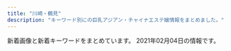 ```yaml
---
title: "川崎・鶴見"
description: "キーワード別にの巨乳アジアン・チャイナエステ嬢情報をまとめました。"
---
```


新着画像と新着キーワードをまとめています。
2021年02月04日の情報です。

<DmmAffiliateIns />
<KeywordTable
  shops={
    [
    {
        "name": "GOD\u30e1\u30f3\u30ba\u30a8\u30b9\u30c6",
        "url": "http://god-esthe.com/",
        "img_links": [
            "http://god-esthe.com/static/picture/top_back_sp1.jpg",
            "http://god-esthe.com/static/picture/sub_back_sp.jpg",
            "http://god-esthe.com/girl/1.jpg",
            "http://god-esthe.com/girl/4.jpg",
            "http://god-esthe.com/girl/5.jpg",
            "http://god-esthe.com/static/picture/page-top_off.png",
            "http://god-esthe.com/girl/3.jpg",
            "http://god-esthe.com/static/picture/top_back_pc1.jpg",
            "http://god-esthe.com/static/picture/sub_back_pc.jpg",
            "http://god-esthe.com/girl/2.jpg"
        ],
        "station": "JR\u9db4\u898b\u99c5\u6771\u53e3",
        "keywords": {
            "84": 4,
            "G": 4,
            "83": 4,
            "C": 4,
            "94": 2
        }
    },
    {
        "station": "JR\u5ddd\u5d0e\u99c5\u6771\u53e3",
        "img_links": [
            "http://www.iyasi-massage.com/images/gallery/gallery_101.jpg",
            "http://www.iyasi-massage.com/images/staff/staff_top.jpg",
            "http://www.iyasi-massage.com/images/staff/sta_021.jpg",
            "http://www.iyasi-massage.com/images/system/syatem_301.jpg",
            "http://www.iyasi-massage.com/images/staff_one/staff_one_07.png",
            "http://www.iyasi-massage.com/images/staff/sta_07.jpg",
            "http://www.iyasi-massage.com/images/top/top_02.jpg",
            "http://www.iyasi-massage.com/images/gallery/gallery_top.jpg",
            "http://www.iyasi-massage.com/images/system/syatem_302.jpg",
            "http://www.iyasi-massage.com/images/home/index_page_top.jpg",
            "http://www.iyasi-massage.com/images/staff_one/staff_one_02.jpg",
            "http://www.iyasi-massage.com/images/staff_one/staff_one_01.jpg",
            "http://www.iyasi-massage.com/images/staff_image/staff_d05.jpg",
            "http://www.iyasi-massage.com/images/staff_one/staff_one_05.jpg",
            "http://www.iyasi-massage.com/images/staff/sta_023.jpg",
            "http://www.iyasi-massage.com/images/gallery/gallery_104.jpg",
            "http://www.iyasi-massage.com/images/staff/sta_0z8.jpg",
            "http://www.iyasi-massage.com/images/home/index_04.jpg",
            "http://www.iyasi-massage.com/images/home/top_qp.jpg",
            "http://www.iyasi-massage.com/images/staff/sta_01.jpg",
            "http://www.iyasi-massage.com/images/top/top_08.png",
            "http://www.iyasi-massage.com/images/staff_image/staff_d06.jpg",
            "http://www.iyasi-massage.com/images/staff_image/staff_d02.jpg",
            "http://www.iyasi-massage.com/images/staff/sta_0z2.jpg",
            "http://www.iyasi-massage.com/images/staff/sta_010.jpg",
            "http://www.iyasi-massage.com/images/staff_image/staff_d01.jpg",
            "http://www.iyasi-massage.com/images/gallery/gallery_01.jpg",
            "http://www.iyasi-massage.com/images/home/QR.png",
            "http://www.iyasi-massage.com/images/gallery/gallery_401.jpg",
            "http://www.iyasi-massage.com/images/staff/sta_06.jpg",
            "http://www.iyasi-massage.com/images/staff_one/staff_one_08.png",
            "http://www.iyasi-massage.com/images/staff_one/staff_one_top.jpg",
            "http://www.iyasi-massage.com/images/staff/sta_0z12.jpg",
            "http://www.iyasi-massage.com/images/top/top_04.jpg",
            "http://www.iyasi-massage.com/images/gallery/gallery_103.jpg",
            "http://www.iyasi-massage.com/images/staff/sta_0z6.jpg",
            "http://www.iyasi-massage.com/images/gallery/gallery_102.jpg",
            "http://www.iyasi-massage.com/images/staff/sta_0z9.jpg",
            "http://www.iyasi-massage.com/images/staff_one/staff_one_03.jpg",
            "http://www.iyasi-massage.com/images/gallery/gallery_402.jpg",
            "http://www.iyasi-massage.com/images/staff/sta_0z10.jpg",
            "http://www.iyasi-massage.com/images/staff/sta_08.jpg",
            "http://www.iyasi-massage.com/images/gallery/gallery_403.jpg",
            "http://www.iyasi-massage.com/images/staff_image/staff_d04.jpg",
            "http://www.iyasi-massage.com/images/home/index_03.jpg",
            "http://www.iyasi-massage.com/images/staff_one/staff_one_04.jpg",
            "http://www.iyasi-massage.com/images/top/top_05.jpg",
            "http://www.iyasi-massage.com/images/top/top_01.jpg",
            "http://www.iyasi-massage.com/images/top/top_06.jpg",
            "http://www.iyasi-massage.com/images/staff_image/staff_d03.jpg",
            "http://www.iyasi-massage.com/images/staff/sta_04.jpg",
            "http://www.iyasi-massage.com/images/home/index_qup.jpg",
            "http://www.iyasi-massage.com/images/top/top_03.jpg",
            "http://www.iyasi-massage.com/images/home/index_tel.jpg",
            "http://www.iyasi-massage.com/images/staff/sta_03.jpg",
            "http://www.iyasi-massage.com/images/system/syatem_303.jpg",
            "http://www.iyasi-massage.com/images/gallery/gallery_404.jpg"
        ],
        "url": "http://www.iyasi-massage.com/",
        "name": "\u6843\u6e90\u90f7",
        "keywords": {}
    },
    {
        "station": "JR\u9db4\u898b\u99c5\u897f\u53e3",
        "name": "sweet",
        "url": "https://tsurumi-mensesthe.com/",
        "img_links": [
            "https://tsurumi-mensesthe.com/images/esthe2.jpg",
            "https://tsurumi-mensesthe.com/staff/minami-top.jpg",
            "https://tsurumi-mensesthe.com/icon/line.png",
            "https://inage-mensesthe.com/icon/line.png",
            "https://inage-mensesthe.com/icon/facebook.png",
            "https://tsurumi-mensesthe.com/staff/yura-s1.jpg",
            "https://tsurumi-mensesthe.com/images/main-sp.jpg",
            "https://tsurumi-mensesthe.com/staff/yura-l1.jpg",
            "https://tsurumi-mensesthe.com/staff/minami-l3.jpg",
            "https://tsurumi-mensesthe.com/staff/satomi-l1.jpg",
            "https://tsurumi-mensesthe.com/staff/yura-s3.jpg",
            "https://tsurumi-mensesthe.com/staff/sachi-l4.jpg",
            "https://tsurumi-mensesthe.com/staff/momoka-l3.jpg",
            "https://tsurumi-mensesthe.com/room/room-l4.jpg",
            "https://tsurumi-mensesthe.com/staff/sachi-s4.jpg",
            "https://tsurumi-mensesthe.com/images/qrcode.png",
            "https://tsurumi-mensesthe.com/staff/minami-s2.jpg",
            "https://tsurumi-mensesthe.com/staff/satomi-top.jpg",
            "https://tsurumi-mensesthe.com/footer/footer-staff.png",
            "https://tsurumi-mensesthe.com/staff/minami-s1.jpg",
            "https://tsurumi-mensesthe.com/footer/footer-line.png",
            "https://tsurumi-mensesthe.com/staff/minami-l1.jpg",
            "https://tsurumi-mensesthe.com/staff/minami-l2.jpg",
            "https://tsurumi-mensesthe.com/staff/momoka-s3.jpg",
            "https://tsurumi-mensesthe.com/staff/sora-l2.jpg",
            "https://tsurumi-mensesthe.com/images/main1.jpg",
            "https://tsurumi-mensesthe.com/massage/2020/11/22/coco-s3.jpg",
            "https://tsurumi-mensesthe.com/images/esthe4.jpg",
            "https://tsurumi-mensesthe.com/staff/riri-l2.jpg",
            "https://tsurumi-mensesthe.com/staff/sachi-l3.jpg",
            "https://tsurumi-mensesthe.com/staff/sora-s1.jpg",
            "https://tsurumi-mensesthe.com/room/room-l1.jpg",
            "https://tsurumi-mensesthe.com/staff/riri-top.jpg",
            "https://tsurumi-mensesthe.com/room/room-l3.jpg",
            "https://tsurumi-mensesthe.com/staff/satomi-s2.jpg",
            "https://tsurumi-mensesthe.com/room/room-l2.jpg",
            "https://tsurumi-mensesthe.com/staff/riri-s2.jpg",
            "https://tsurumi-mensesthe.com/staff/yura-top.jpg",
            "https://tsurumi-mensesthe.com/staff/momoka-top.jpg",
            "https://tsurumi-mensesthe.com/staff/sachi-s2.jpg",
            "https://tsurumi-mensesthe.com/staff/minami-s3.jpg",
            "https://tsurumi-mensesthe.com/icon/twitter.png",
            "https://tsurumi-mensesthe.com/images/esthe1.jpg",
            "https://tsurumi-mensesthe.com/staff/sora-s2.jpg",
            "https://tsurumi-mensesthe.com/massage/2020/12/06/riri-s1.jpg",
            "https://tsurumi-mensesthe.com/staff/yura-l2.jpg",
            "https://tsurumi-mensesthe.com/icon/facebook.png",
            "https://tsurumi-mensesthe.com/staff/momoka-s1.jpg",
            "https://tsurumi-mensesthe.com/staff/sachi-l2.jpg",
            "https://tsurumi-mensesthe.com/icon/yelp.png",
            "https://tsurumi-mensesthe.com/staff/riri-s1.jpg",
            "https://tsurumi-mensesthe.com/staff/satomi-l3.jpg",
            "https://tsurumi-mensesthe.com/images/header3.png",
            "https://inage-mensesthe.com/icon/twitter.png",
            "https://tsurumi-mensesthe.com/staff/riri-l1.jpg",
            "https://inage-mensesthe.com/icon/yelp.png",
            "https://tsurumi-mensesthe.com/staff/momoka-l2.jpg",
            "https://tsurumi-mensesthe.com/staff/satomi-l2.jpg",
            "https://tsurumi-mensesthe.com/staff/momoka-s2.jpg",
            "https://tsurumi-mensesthe.com/staff/satomi-s1.jpg",
            "https://tsurumi-mensesthe.com/staff/yura-s2.jpg",
            "https://tsurumi-mensesthe.com/staff/sachi-s1.jpg",
            "https://tsurumi-mensesthe.com/staff/sachi-top.jpg",
            "https://tsurumi-mensesthe.com/staff/yura-l3.jpg",
            "https://tsurumi-mensesthe.com/staff/momoka-l1.jpg",
            "https://tsurumi-mensesthe.com/staff/sora-top.jpg",
            "https://tsurumi-mensesthe.com/staff/sora-l1.jpg",
            "https://tsurumi-mensesthe.com/staff/sachi-l1.jpg",
            "https://tsurumi-mensesthe.com/images/esthe3.jpg",
            "https://tsurumi-mensesthe.com/staff/satomi-s3.jpg",
            "https://tsurumi-mensesthe.com/staff/sachi-s3.jpg",
            "https://tsurumi-mensesthe.com/massage/2021/01/05/stand-by.jpg",
            "https://tsurumi-mensesthe.com/images/clear.png",
            "https://tsurumi-mensesthe.com/footer/footer-tel.png"
        ],
        "keywords": {
            "90": 16,
            "88": 16,
            "87": 8,
            "85": 8,
            "86": 8
        }
    },
    {
        "station": "JR\u9db4\u898b\u99c5\u6771\u53e3",
        "name": "Men\u2019s Pal Spa\u30fb\u30e1\u30f3\u30ba\u30d1\u30eb\u30b9\u30d1",
        "img_links": [
            "https://www.pal-spa.com/img/blog/palspa_blog_20191204_erica5.jpg",
            "https://www.pal-spa.com/img/girl/list/swest31f19f00dae05be97f6dce6cb5dbe8eec8.jpg",
            "https://www.pal-spa.com/img/girl/main/smain93489e4bc2f68cb6c1df5f2c0780e53ef2.jpg",
            "https://www.pal-spa.com/img/blog/palspa_blog_20191204_erica4.jpg",
            "https://www.pal-spa.com/img/girl/list/sface8aaf0584954cf78c6fa0e4d5235d359c9.jpg",
            "https://www.pal-spa.com/img/blog/palspa_blog_20191204_erica1.jpg",
            "https://www.pal-spa.com/img/girl/pickup/pickup20200822001327.jpg",
            "https://www.pal-spa.com/img/blog/palspa_blog_20191201_aica3.jpg",
            "https://www.pal-spa.com/img/material/massage_sentai1.jpg",
            "https://www.pal-spa.com/img/blog/palspa_blog_20200113_miyuki1.jpg",
            "https://www.pal-spa.com/img/girl/main/smain32444cc176e6519c5cfcaa30cdb6b3d4ae6.jpg",
            "https://www.pal-spa.com/img/blog/palspa_blog_20191201_kiki4.jpg",
            "https://www.pal-spa.com/img/girl/main/smain281fd9bc58195da2c4f8c318534044e362e.jpg",
            "https://www.pal-spa.com/img/blog/palspa_blog_20191201_kiki1.jpg",
            "https://www.pal-spa.com/img/girl/main/smain3438922ce8484534d2b75a91ab7a300e6de.jpg",
            "https://www.pal-spa.com/img/girl/main/smain3458922ce8484534d2b75a91ab7a300e6de.jpg",
            "https://www.pal-spa.com/img/girl/main/smain32344cc176e6519c5cfcaa30cdb6b3d4ae6.jpg",
            "https://www.pal-spa.com/img/girl/list/sface2815022380c60cdc7043c4ec074cee02f5.jpg",
            "https://www.pal-spa.com/img/blog/palspa_blog_20191201_aica7.jpg",
            "https://www.pal-spa.com/img/girl/list/sface2934a16061b4519bc353f475021810bbc2.jpg",
            "https://www.pal-spa.com/img/girl/list/slist9224bead323710d8ed7f0640125518c54.jpg",
            "https://www.pal-spa.com/img/girl/list/sface32552450a07c5e6fcf616569ce56276f28.jpg",
            "https://www.pal-spa.com/img/girl/main/smain29126f46703ae5614cc6531d2d744ef64cb.jpg",
            "https://www.pal-spa.com/img/girl/main/smain3448922ce8484534d2b75a91ab7a300e6de.jpg",
            "https://www.pal-spa.com/img/blog/palspa_blog_20191201_yui5.jpg",
            "https://www.pal-spa.com/img/material/massage_siatu3.jpg",
            "https://www.pal-spa.com/img/girl/main/smain851caefc8aa890323cc659f5abf9da1937.jpg",
            "https://www.pal-spa.com/img/girl/list/sface24254584407bed049e349a41c5443a4345.jpg",
            "https://www.pal-spa.com/img/blog/palspa_blog_20200803_ai6.jpg",
            "https://www.pal-spa.com/img/blog/palspa_blog_20200113_miyuki3.jpg",
            "https://www.pal-spa.com/img/girl/main/smain2352be10adc295a0fc3adfdb5b77838c4a7.jpg",
            "https://www.pal-spa.com/img/girl/main/smain349afba4e500f33ea543f800c8238c1f49.jpg",
            "https://www.pal-spa.com/img/girl/list/swest2934a16061b4519bc353f475021810bbc2.jpg",
            "https://www.pal-spa.com/img/girl/main/smain315f04254ecea9c57f49748c46b01a7664c.jpg",
            "https://www.pal-spa.com/img/blog/palspa_blog_20191201_yui4.jpg",
            "https://www.pal-spa.com/img/blog/palspa_blog_20191204_izumi1.jpg",
            "https://www.pal-spa.com/img/girl/list/sface31f19f00dae05be97f6dce6cb5dbe8eec8.jpg",
            "https://www.pal-spa.com/img/blog/postimage20191201160850.jpg",
            "https://www.pal-spa.com/img/girl/list/sface21a4782a043e7ca29f58aba8d6552a2d6e.jpg",
            "https://www.pal-spa.com/img/girl/main/smain424a6d03832c91a865b6562a3dc842e51a.jpg",
            "https://www.pal-spa.com/img/blog/palspa_blog_20200316_aya9.jpg",
            "https://www.pal-spa.com/img/girl/list/slist2384c844601b0fd2f7aabfe4a5a12163b7.jpg",
            "https://www.pal-spa.com/img/blog/postimage20191201161433.jpg",
            "https://www.pal-spa.com/img/girl/main/smain2322be10adc295a0fc3adfdb5b77838c4a7.jpg",
            "https://www.pal-spa.com/img/girl/pickup/pickup20200923134207.jpg",
            "https://www.pal-spa.com/img/blog/postimage20191205024146.jpg",
            "https://www.pal-spa.com/img/girl/list/sface34fb1e5b054a6796aafb6d24f36ac90950.jpg",
            "https://www.pal-spa.com/img/girl/main/smain32aa1148d56856a2cfde4a3dfdd8d1c5ed.jpg",
            "https://www.pal-spa.com/img/girl/list/slist29b91c9bcc8e157811f43836e0e81c7a7e.jpg",
            "https://www.pal-spa.com/img/girl/pickup/pickup20200730025343.jpg",
            "https://www.pal-spa.com/img/blog/palspa_blog_20200316_aya2.jpg",
            "https://www.pal-spa.com/img/girl/list/swest32552450a07c5e6fcf616569ce56276f28.jpg",
            "https://www.pal-spa.com/img/girl/list/swest81caefc8aa890323cc659f5abf9da1937.jpg",
            "https://www.pal-spa.com/img/blog/palspa_blog_20191204_izumi5.jpg",
            "https://www.pal-spa.com/img/girl/main/smain821caefc8aa890323cc659f5abf9da1937.jpg",
            "https://www.pal-spa.com/img/girl/list/slist41179e3d7fbd9c1dd52f6aa2a671ce0bd.jpg",
            "https://www.pal-spa.com/img/blog/palspa_blog_20191201_kiki6.jpg",
            "https://www.pal-spa.com/img/girl/main/smain215a4782a043e7ca29f58aba8d6552a2d6e.jpg",
            "https://www.pal-spa.com/img/blog/palspa_blog_20200316_aya8.jpg",
            "https://www.pal-spa.com/img/blog/palspa_blog_20191201_yui6.jpg",
            "https://www.pal-spa.com/img/girl/main/smain94ef1bf25458f90407a4281129029fee02.jpg",
            "https://www.pal-spa.com/img/girl/list/swest21a4782a043e7ca29f58aba8d6552a2d6e.jpg",
            "https://www.pal-spa.com/img/material/massage_siatu1.jpg",
            "https://www.pal-spa.com/img/blog/palspa_blog_20200803_ai7.jpg",
            "https://www.pal-spa.com/img/blog/postimage20191205024522.jpg",
            "https://www.pal-spa.com/img/blog/palspa_blog_20191204_erica2.jpg",
            "https://www.pal-spa.com/img/blog/palspa_blog_20191201_aica1.jpg",
            "https://www.pal-spa.com/img/blog/palspa_blog_20200316_aya7.jpg",
            "https://www.pal-spa.com/img/girl/main/smain211a4782a043e7ca29f58aba8d6552a2d6e.jpg",
            "https://www.pal-spa.com/img/material/massage_sentai2.jpg",
            "https://www.pal-spa.com/img/girl/list/slist24940766e3a46af57756429b6407dea11e.jpg",
            "https://www.pal-spa.com/img/girl/main/smain284aa054b0383cc218664f07c55c4e1d3f0.jpg",
            "https://www.pal-spa.com/img/blog/palspa_blog_20191201_aica4.jpg",
            "https://www.pal-spa.com/img/blog/postimage20190615060904.jpg",
            "https://www.pal-spa.com/img/girl/list/sface3c2ba25b14b61f54befa1ec672e487350.jpg",
            "https://www.pal-spa.com/img/blog/palspa_blog_20191204_erica6.jpg",
            "https://www.pal-spa.com/img/girl/list/sface41179e3d7fbd9c1dd52f6aa2a671ce0bd.jpg",
            "https://www.pal-spa.com/img/girl/main/smain255b45d339d6509c6b7779e499e2a9b6ba6.jpg",
            "https://www.pal-spa.com/img/girl/main/smain2944975d1e88a92635112090a18fddfe496.jpg",
            "https://www.pal-spa.com/img/blog/palspa_blog_20191204_izumi2.jpg",
            "https://www.pal-spa.com/img/girl/list/slist3aa1148d56856a2cfde4a3dfdd8d1c5ed.jpg",
            "https://www.pal-spa.com/img/girl/main/smain411179e3d7fbd9c1dd52f6aa2a671ce0bd.jpg",
            "https://www.pal-spa.com/img/blog/postimage20191201160113.jpg",
            "https://www.pal-spa.com/img/blog/palspa_blog_20200803_ai1.jpg",
            "https://www.pal-spa.com/img/camp/camp_20210101min75.jpg",
            "https://www.pal-spa.com/img/blog/palspa_blog_20191201_kiki7.jpg",
            "https://www.pal-spa.com/img/blog/palspa_blog_20191201_kiki3.jpg",
            "https://www.pal-spa.com/img/girl/main/smain339afba4e500f33ea543f800c8238c1f49.jpg",
            "https://www.pal-spa.com/img/girl/main/smain32244cc176e6519c5cfcaa30cdb6b3d4ae6.jpg",
            "https://www.pal-spa.com/img/blog/palspa_blog_20210120_haruka4.jpg",
            "https://www.pal-spa.com/img/girl/pickup/pickup20210120104719.jpg",
            "https://www.pal-spa.com/img/girl/main/smain295c66d8a8ea77ad563b7a5d4d245be38c5.jpg",
            "https://www.pal-spa.com/img/blog/palspa_blog_20200316_aya6.jpg",
            "https://www.pal-spa.com/img/girl/main/smain242efb09e433a238cc9c94272805945bf96.jpg",
            "https://www.pal-spa.com/img/girl/list/slist256b08026e0fe59c124751f4ba2dce9484.jpg",
            "https://www.pal-spa.com/img/blog/postimage20210128110639.jpg",
            "https://www.pal-spa.com/img/material/image_auth.png",
            "https://www.pal-spa.com/img/girl/main/smain283aa054b0383cc218664f07c55c4e1d3f0.jpg",
            "https://www.pal-spa.com/img/girl/main/smain313cf1a94bbeb47fd61d9c8a0ac5715f220.jpg",
            "https://www.pal-spa.com/img/blog/postimage20190823184018.jpg",
            "https://www.pal-spa.com/img/girl/main/smain285aa054b0383cc218664f07c55c4e1d3f0.jpg",
            "https://www.pal-spa.com/img/blog/palspa_blog_20200316_aya1.jpg",
            "https://www.pal-spa.com/img/girl/main/smain28209dcea86d45d39c34084233d3f05abd3.jpg",
            "https://www.pal-spa.com/img/blog/palspa_blog_20200113_miyuki2.jpg",
            "https://www.pal-spa.com/img/girl/list/swest34fb1e5b054a6796aafb6d24f36ac90950.jpg",
            "https://www.pal-spa.com/img/blog/palspa_blog_20191204_izumi7.jpg",
            "https://www.pal-spa.com/img/blog/palspa_blog_20200803_ai5.jpg",
            "https://www.pal-spa.com/img/blog/palspa_blog_20191201_yui7.jpg",
            "https://www.pal-spa.com/img/blog/palspa_blog_20200113_miyuki7.jpg",
            "https://www.pal-spa.com/img/blog/palspa_blog_20200803_ai4.jpg",
            "https://www.pal-spa.com/img/blog/eyecatch_20200803.jpg",
            "https://www.pal-spa.com/img/girl/main/smain32544cc176e6519c5cfcaa30cdb6b3d4ae6.jpg",
            "https://www.pal-spa.com/img/girl/list/sface9b20525be57ec14c2cab254b7f38bd4df.jpg",
            "https://www.pal-spa.com/img/girl/list/sface232be10adc295a0fc3adfdb5b77838c4a7.jpg",
            "https://www.pal-spa.com/img/blog/palspa_blog_20191204_izumi4.jpg",
            "https://www.pal-spa.com/img/girl/main/smain2332be10adc295a0fc3adfdb5b77838c4a7.jpg",
            "https://www.pal-spa.com/img/girl/pickup/pickup20200104064211.jpg",
            "https://www.pal-spa.com/img/girl/main/smain2342be10adc295a0fc3adfdb5b77838c4a7.jpg",
            "https://www.pal-spa.com/img/girl/main/smain95ef1bf25458f90407a4281129029fee02.jpg",
            "https://www.pal-spa.com/img/girl/main/smain81aaf0584954cf78c6fa0e4d5235d359c9.jpg",
            "https://www.pal-spa.com/img/girl/main/smain312cf1a94bbeb47fd61d9c8a0ac5715f220.jpg",
            "https://www.pal-spa.com/img/girl/main/smain241254584407bed049e349a41c5443a4345.jpg",
            "https://www.pal-spa.com/img/girl/list/swest24254584407bed049e349a41c5443a4345.jpg",
            "https://www.pal-spa.com/img/blog/palspa_blog_20191201_yui1.jpg",
            "https://www.pal-spa.com/img/blog/palspa_blog_20191201_yui2.jpg",
            "https://www.pal-spa.com/img/girl/main/smain212a4782a043e7ca29f58aba8d6552a2d6e.jpg",
            "https://www.pal-spa.com/img/girl/main/smain251b45d339d6509c6b7779e499e2a9b6ba6.jpg",
            "https://www.pal-spa.com/img/blog/palspa_blog_20191201_kiki5.jpg",
            "https://www.pal-spa.com/img/girl/main/smain214a4782a043e7ca29f58aba8d6552a2d6e.jpg",
            "https://www.pal-spa.com/img/girl/list/slist2803b6e28547718e5f6d36e0d1c631fbcd.jpg",
            "https://www.pal-spa.com/img/blog/postimage20200805131611.jpg",
            "https://www.pal-spa.com/img/girl/list/slist341bac97b65d4f7b4ec774734a6553b2a8.jpg",
            "https://www.pal-spa.com/img/girl/list/swest2815022380c60cdc7043c4ec074cee02f5.jpg",
            "https://www.pal-spa.com/img/blog/palspa_blog_20191201_kiki2.jpg",
            "https://www.pal-spa.com/img/blog/postimage20200316071533.jpg",
            "https://www.pal-spa.com/img/girl/main/smain34264ec295988800531cb0f78cdcfbcb9cf.jpg",
            "https://www.pal-spa.com/img/blog/palspa_blog_20191204_izumi6.jpg",
            "https://www.pal-spa.com/img/girl/list/sface259a92ee295305fdbc6e4cd5a68dad5216.jpg",
            "https://www.pal-spa.com/img/girl/main/smain31aa1148d56856a2cfde4a3dfdd8d1c5ed.jpg",
            "https://www.pal-spa.com/img/girl/main/smain321552450a07c5e6fcf616569ce56276f28.jpg",
            "https://www.pal-spa.com/img/blog/palspa_blog_20200113_miyuki6.jpg",
            "https://www.pal-spa.com/img/girl/main/smain341fb1e5b054a6796aafb6d24f36ac90950.jpg",
            "https://www.pal-spa.com/img/blog/palspa_blog_20200803_ai8.jpg",
            "https://www.pal-spa.com/img/blog/palspa_blog_20191204_erica7.jpg",
            "https://www.pal-spa.com/img/blog/palspa_blog_20200316_aya3.jpg",
            "https://www.pal-spa.com/img/blog/palspa_blog_20200316_aya10.jpg",
            "https://www.pal-spa.com/img/girl/pickup/pickup20200822150116.jpg",
            "https://www.pal-spa.com/img/girl/list/slist21c8c7f499c3f4da854e401c53978a3677.jpg",
            "https://www.pal-spa.com/img/blog/palspa_blog_20200316_aya5.jpg",
            "https://www.pal-spa.com/img/girl/main/smain314f04254ecea9c57f49748c46b01a7664c.jpg",
            "https://www.pal-spa.com/img/girl/list/swest3c2ba25b14b61f54befa1ec672e487350.jpg",
            "https://www.pal-spa.com/img/blog/palspa_blog_20191201_yui3.jpg",
            "https://www.pal-spa.com/img/blog/palspa_blog_20200803_ai2.jpg",
            "https://www.pal-spa.com/img/girl/main/smain2934975d1e88a92635112090a18fddfe496.jpg",
            "https://www.pal-spa.com/img/material/massage_sentai3.jpg",
            "https://www.pal-spa.com/img/blog/palspa_blog_20200316_aya11.jpg",
            "https://www.pal-spa.com/img/blog/palspa_blog_20210120_haruka3.jpg",
            "https://www.pal-spa.com/img/girl/main/smain92489e4bc2f68cb6c1df5f2c0780e53ef2.jpg",
            "https://www.pal-spa.com/img/blog/palspa_blog_20200113_miyuki4.jpg",
            "https://www.pal-spa.com/img/girl/main/smain91489e4bc2f68cb6c1df5f2c0780e53ef2.jpg",
            "https://www.pal-spa.com/img/blog/postimage20191201162035.jpg",
            "https://www.pal-spa.com/img/girl/list/swest95fea8ce189d2417d922eb9079627b3ac.jpg",
            "https://www.pal-spa.com/img/blog/palspa_blog_20210120_haruka1.jpg",
            "https://www.pal-spa.com/img/material/massage_siatu2.jpg",
            "https://www.pal-spa.com/img/girl/list/slist32552450a07c5e6fcf616569ce56276f28.jpg",
            "https://www.pal-spa.com/img/blog/palspa_blog_20210120_haruka6.jpg",
            "https://www.pal-spa.com/img/girl/list/slist82771fec40d02127b42e7e4941a97d5e8.jpg",
            "https://www.pal-spa.com/img/girl/list/slist34fb1e5b054a6796aafb6d24f36ac90950.jpg",
            "https://www.pal-spa.com/img/girl/main/smain213a4782a043e7ca29f58aba8d6552a2d6e.jpg",
            "https://www.pal-spa.com/img/girl/main/smain253b45d339d6509c6b7779e499e2a9b6ba6.jpg",
            "https://www.pal-spa.com/img/girl/main/smain254b45d339d6509c6b7779e499e2a9b6ba6.jpg",
            "https://www.pal-spa.com/img/girl/list/slist31991bce11ee745ecab812af3ff1cb34c6.jpg",
            "https://www.pal-spa.com/img/blog/palspa_blog_20200113_miyuki5.jpg",
            "https://www.pal-spa.com/img/blog/postimage20200112225143.jpg",
            "https://www.pal-spa.com/img/blog/palspa_blog_20200803_ai9.jpg",
            "https://www.pal-spa.com/img/girl/main/smain43f417400ac5884575399559541bcf4c17.jpg",
            "https://www.pal-spa.com/img/girl/main/smain2312be10adc295a0fc3adfdb5b77838c4a7.jpg",
            "https://www.pal-spa.com/img/blog/palspa_blog_20200803_ai3.jpg",
            "https://www.pal-spa.com/img/girl/main/smain252b45d339d6509c6b7779e499e2a9b6ba6.jpg",
            "https://www.pal-spa.com/img/girl/main/smain2924975d1e88a92635112090a18fddfe496.jpg",
            "https://www.pal-spa.com/img/girl/list/swest259a92ee295305fdbc6e4cd5a68dad5216.jpg",
            "https://www.pal-spa.com/img/girl/list/swest41179e3d7fbd9c1dd52f6aa2a671ce0bd.jpg",
            "https://www.pal-spa.com/img/blog/palspa_blog_20191201_aica2.jpg",
            "https://www.pal-spa.com/img/blog/palspa_blog_20200316_aya4.jpg",
            "https://www.pal-spa.com/img/blog/postimage20190909035711.jpg",
            "https://www.pal-spa.com/img/girl/main/smain44b39a706bac6618b1571f7fdf4631427d.jpg",
            "https://www.pal-spa.com/img/girl/main/smain311813891f0a4f13a5dcec2552f803dff41.jpg",
            "https://www.pal-spa.com/img/girl/main/smain831caefc8aa890323cc659f5abf9da1937.jpg",
            "https://www.pal-spa.com/img/girl/list/swest232be10adc295a0fc3adfdb5b77838c4a7.jpg",
            "https://www.pal-spa.com/img/camp/camp_20210201.jpg",
            "https://www.pal-spa.com/img/blog/palspa_blog_20191201_aica5.jpg",
            "https://www.pal-spa.com/img/blog/palspa_blog_20210120_haruka5.jpg",
            "https://www.pal-spa.com/img/blog/palspa_blog_20200113_miyuki8.jpg",
            "https://www.pal-spa.com/img/blog/palspa_blog_20191201_aica6.jpg",
            "https://www.pal-spa.com/img/blog/palspa_blog_20191204_erica3.jpg",
            "https://www.pal-spa.com/img/blog/palspa_blog_20191204_izumi3.jpg",
            "https://www.pal-spa.com/img/girl/main/smain841caefc8aa890323cc659f5abf9da1937.jpg"
        ],
        "url": "https://www.pal-spa.com/",
        "keywords": {
            "\u30bb\u30af\u30b7\u30fc": 8,
            "G": 13,
            "100": 1,
            "\u30c0\u30a4\u30ca\u30de\u30a4\u30c8": 1
        }
    },
    {
        "station": "JR\u9db4\u898b\u99c5\u6771\u53e3",
        "url": "http://genkimori.ests.jp/",
        "img_links": [
            "http://genkimori.ests.jp/photos/sites/53/2019/07/2019070103055338.jpg",
            "http://genkimori.ests.jp/images/infor.png",
            "http://genkimori.ests.jp/images/tite-staff.png",
            "http://genkimori.ests.jp/images/tit-gat.png",
            "http://genkimori.ests.jp/link/e0016.jpg",
            "http://genkimori.ests.jp/photos/sites/53/2020/08/2020082904145169.jpg",
            "http://genkimori.ests.jp/photos/sites/53/2020/10/2020101305274630.jpg",
            "http://genkimori.ests.jp/photos/sites/53/2020/02/2020020409105330.jpg",
            "http://genkimori.ests.jp/images/r04.jpg",
            "http://genkimori.ests.jp/images/tit-pick.png",
            "http://genkimori.ests.jp/photos/sites/53/2020/07/2020072602180924.jpg",
            "http://genkimori.ests.jp/photos/sites/53/2020/10/2020101305274788.jpg",
            "http://genkimori.ests.jp/photos/sites/53/2020/08/2020080407354625.jpg",
            "http://genkimori.ests.jp/images/tit-new.png",
            "http://genkimori.ests.jp/link/esthelove88-31.jpg",
            "http://genkimori.ests.jp/images/r02.jpg",
            "http://genkimori.ests.jp/photos/sites/53/2020/07/2020072602181030.jpg",
            "http://genkimori.ests.jp/link/massage-de_88_31.jpg",
            "http://genkimori.ests.jp/photos/sites/53/2019/09/2019091905013899.jpg",
            "http://genkimori.ests.jp/photos/sites/53/2020/09/2020092806215050.jpg",
            "http://menlog.net/link/menlog8831.jpg",
            "http://genkimori.ests.jp/images/tit-infor.png",
            "http://genkimori.ests.jp/images/r03.jpg",
            "http://genkimori.ests.jp/link/walker88.jpg",
            "http://genkimori.ests.jp/photos/sites/53/2020/11/2020110203413991.jpg",
            "http://genkimori.ests.jp/images/mobile.png",
            "http://genkimori.ests.jp/photos/sites/53/2019/11/2019111506411882.jpg",
            "http://genkimori.ests.jp/photos/sites/53/2019/10/2019102105454876.jpg",
            "http://genkimori.ests.jp/link/8831.jpg",
            "http://genkimori.ests.jp/photos/sites/53/2020/10/2020100606390249.jpg",
            "http://genkimori.ests.jp/images/top.png",
            "http://genkimori.ests.jp/photos/sites/53/2020/08/2020081404295888.jpg",
            "http://genkimori.ests.jp/photos/sites/53/2020/11/2020110803050660.jpg",
            "http://genkimori.ests.jp/photos/sites/53/2020/08/202008290414582.jpg",
            "http://genkimori.ests.jp/photos/sites/53/2019/10/2019103109203158.jpg",
            "http://genkimori.ests.jp/photos/sites/53/2020/11/2020110203413312.jpg",
            "http://genkimori.ests.jp/photos/sites/53/2020/08/2020080202511846.jpg",
            "http://genkimori.ests.jp/photos/sites/53/2020/08/2020080607415210.jpg",
            "http://genkimori.ests.jp/photos/sites/53/2019/12/2019120607382674.jpg",
            "http://genkimori.ests.jp/photos/sites/53/2020/09/2020091104500682.jpg",
            "http://genkimori.ests.jp/link/88x31b.jpg",
            "http://genkimori.ests.jp/photos/sites/53/2021/01/2021012503312348.jpg",
            "http://genkimori.ests.jp/images/r01.jpg",
            "http://genkimori.ests.jp/photos/sites/53/2020/08/2020080103084914.jpg",
            "http://genkimori.ests.jp/photos/sites/53/2020/10/2020101406394269.jpg"
        ],
        "name": "\u4eba\u9b5a\u306e\u604b",
        "keywords": {
            "82": 22,
            "C": 161,
            "86": 110,
            "87": 110,
            "83": 66,
            "85": 154,
            "D": 308,
            "E": 22
        }
    },
    {
        "station": "\u9db4\u898b\u99c5\u6771\u53e3",
        "keywords": {},
        "img_links": [
            "http://t-lucky.work/sp/staff/yuyu.jpg",
            "http://t-lucky.work/sp/images/newsb.jpg",
            "http://t-lucky.work/img/aya1.jpg",
            "http://t-lucky.work/sp/images/menu/staff.jpg",
            "http://t-lucky.work/images/b1.jpg",
            "http://t-lucky.work/staff/yumi.jpg",
            "http://t-lucky.work/sp/images/footer.jpg",
            "http://t-lucky.work/sp/staff/aya.jpg",
            "http://t-lucky.work/images/int2.jpg",
            "http://t-lucky.work/sp/images/pc.jpg",
            "http://t-lucky.work/sp/staff/yumi.jpg",
            "http://t-lucky.work/images/5.jpg",
            "http://t-lucky.work/images/int1.jpg",
            "http://t-lucky.work/sp/images/menu/top.jpg",
            "http://t-lucky.work/images/6.jpg",
            "http://t-lucky.work/images/interior_t.jpg",
            "http://t-lucky.work/images/8.jpg",
            "http://t-lucky.work/sp/images/staff_t.jpg",
            "http://t-lucky.work/img/mika1.jpg",
            "http://t-lucky.work/sp/images/rec1.jpg",
            "http://t-lucky.work/sp/img/rei1.jpg",
            "http://t-lucky.work/staff/mimi.jpg",
            "http://t-lucky.work/sp/img/mika1.jpg",
            "http://t-lucky.work/img/rina1.jpg",
            "http://t-lucky.work/sp/img/mimi1.jpg",
            "http://t-lucky.work/img/mimi1.jpg",
            "http://t-lucky.work/sp/staff/yuki.jpg",
            "http://t-lucky.work/img/emi1.jpg",
            "http://t-lucky.work/sp/menu/top.jpg",
            "http://t-lucky.work/sp/staff/rina.jpg",
            "http://t-lucky.work/sp/images/news.jpg",
            "http://t-lucky.work/sp/img/rina1.jpg",
            "http://t-lucky.work/img/yumi1.jpg",
            "http://t-lucky.work/images/sys3.jpg",
            "http://t-lucky.work/sp/images/int2.jpg",
            "http://t-lucky.work/sp/images/ac1.jpg",
            "http://t-lucky.work/sp/img/yumi1.jpg",
            "http://t-lucky.work/staff/yuki.jpg",
            "http://t-lucky.work/img/yuki1.jpg",
            "http://t-lucky.work/sp/staff/mika.jpg",
            "http://t-lucky.work/images/staff_t.jpg",
            "http://t-lucky.work/sp/img/emi1.jpg",
            "http://t-lucky.work/sp/menu/staff.jpg",
            "http://t-lucky.work/sp/images/int1.jpg",
            "http://t-lucky.work/sp/images/tel.jpg",
            "http://t-lucky.work/images/tr.jpg",
            "http://t-lucky.work/sp/images/head.jpg",
            "http://t-lucky.work/sp/images/b2.jpg",
            "http://t-lucky.work/img/rei1.jpg",
            "http://t-lucky.work/images/head.jpg",
            "http://t-lucky.work/images/b2.jpg",
            "http://t-lucky.work/sp/staff/mimi.jpg",
            "http://t-lucky.work/sp/images/b1.jpg",
            "http://t-lucky.work/images/2.jpg",
            "http://t-lucky.work/images/3.jpg",
            "http://t-lucky.work/images/4.jpg",
            "http://t-lucky.work/sp/staff/emi.jpg",
            "http://t-lucky.work/images/1.jpg",
            "http://t-lucky.work/sp/images/top.jpg",
            "http://t-lucky.work/sp/images/topgirl.jpg",
            "http://t-lucky.work/images/9.jpg",
            "http://t-lucky.work/images/sys4.jpg",
            "http://t-lucky.work/sp/images/sys2.jpg",
            "http://t-lucky.work/images/sm.jpg",
            "http://t-lucky.work/staff/mika.jpg",
            "http://t-lucky.work/staff/emi.jpg",
            "http://t-lucky.work/staff/rei.jpg",
            "http://t-lucky.work/staff/yuyu.jpg",
            "http://t-lucky.work/sp/img/yuyu1.jpg",
            "http://t-lucky.work/staff/aya.jpg",
            "http://t-lucky.work/images/line.png",
            "http://t-lucky.work/images/news.jpg",
            "http://t-lucky.work/images/sys1.jpg",
            "http://t-lucky.work/images/7.jpg",
            "http://t-lucky.work/sp/images/interior_t.jpg",
            "http://t-lucky.work/images/sys2.jpg",
            "http://t-lucky.work/images/ta.jpg",
            "http://t-lucky.work/sp/menu/interior.jpg",
            "http://t-lucky.work/sp/img/aya1.jpg",
            "http://t-lucky.work/images/b3.jpg",
            "http://t-lucky.work/sp/images/b3.jpg",
            "http://t-lucky.work/sp/images/sys1.jpg",
            "http://t-lucky.work/img/yuyu1.jpg",
            "http://t-lucky.work/staff/rina.jpg",
            "http://t-lucky.work/sp/img/yuki1.jpg",
            "http://t-lucky.work/sp/staff/rei.jpg"
        ],
        "name": "Lucky\u30fb\u30e9\u30c3\u30ad\u30fc",
        "url": "http://t-lucky.work/"
    },
    {
        "img_links": [
            "http://good.abnavi.info/photos/sites/25/2020/06/2020062506163384.jpg",
            "http://good.abnavi.info/images/top-sp2.jpg",
            "http://good.abnavi.info/images/pagetop.jpg",
            "http://good.abnavi.info/photos/sites/25/2020/08/2020081403120864.jpg",
            "http://good.abnavi.info/images/top1.jpg",
            "http://good.abnavi.info/photos/sites/25/2020/05/2020052804013963.jpg",
            "http://good.abnavi.info/photos/sites/25/2020/03/2020031006353919.jpg",
            "http://good.abnavi.info/photos/sites/25/2020/12/202012120133023.jpg",
            "http://good.abnavi.info/photos/sites/25/2020/03/2020031701491235.jpg",
            "http://good.abnavi.info/images/top2.jpg",
            "http://good.abnavi.info/images/acc.jpg",
            "http://good.abnavi.info/images/top-sp1.jpg",
            "http://good.abnavi.info/images/staff0.jpg",
            "http://good.abnavi.info/photos/sites/25/2020/10/2020100606155663.jpg"
        ],
        "station": "JR\u9db4\u898b\u99c5\u6771\u53e3",
        "name": "GooD",
        "url": "http://good.abnavi.info/",
        "keywords": {
            "D": 40,
            "84": 8,
            "E": 8,
            "C": 16,
            "88": 8,
            "85": 32,
            "86": 16
        }
    },
    {
        "url": "http://tsurumi-est.xyz/",
        "img_links": [
            "http://tsurumi-est.xyz/images/int2.jpg",
            "http://tsurumi-est.xyz/images/flash.jpg",
            "http://tsurumi-est.xyz/g3.jpg",
            "http://tsurumi-est.xyz/images/g2.jpg",
            "http://tsurumi-est.xyz/images/g5.jpg",
            "http://tsurumi-est.xyz/images/s_staff.png",
            "http://tsurumi-est.xyz/g2.jpg",
            "http://momipara.jp/img/link/momi88.jpg",
            "http://tsurumi-est.xyz/g1.jpg",
            "http://tsurumi-est.xyz/images/int1.jpg",
            "http://tsurumi-est.xyz/images/mobile.png",
            "http://cdn.dino-es.com/images/logo/88x31NewDinoEs.png",
            "http://tsurumi-est.xyz/images/g3.jpg",
            "http://tsurumi-est.xyz/images/flash2.jpg",
            "http://tsurumi-est.xyz/images/g0.jpg",
            "http://tsurumi-est.xyz/images/s_staff1.png",
            "http://tsurumi-est.xyz/images/g1.jpg",
            "http://tsurumi-est.xyz/images/mens-esthe1.png",
            "http://tsurumi-est.xyz/images/top.jpg",
            "http://tsurumi-est.xyz/g0.jpg"
        ],
        "name": "Smile",
        "keywords": {
            "D": 4,
            "E": 2,
            "C": 16
        },
        "station": "\u4eac\u6025\u9db4\u898b\u99c5\u6771\u53e3"
    },
    {
        "keywords": {
            "D": 97,
            "86": 22,
            "C": 24,
            "87": 30,
            "83": 15,
            "85": 30
        },
        "station": "JR\u9db4\u898b\u99c5\u6771\u53e3",
        "url": "https://hatsukoi.est.cm/",
        "name": "\u521d\u604b",
        "img_links": [
            "https://hatsukoi.est.cm/photos/sites/7/2021/02/2021020107481147.jpg",
            "https://hatsukoi.est.cm/images/1.png",
            "https://hatsukoi.est.cm/photos/sites/7/2020/12/2020121807122812.jpg",
            "https://hatsukoi.est.cm/images/s_link.jpg",
            "https://hatsukoi.est.cm/photos/sites/7/2020/12/2020121803025945.jpg",
            "https://hatsukoi.est.cm/photos/sites/7/2021/02/2021020403500056.jpg",
            "https://hatsukoi.est.cm/images/s_face.jpg",
            "https://hatsukoi.est.cm/images/room2.jpg",
            "https://hatsukoi.est.cm/photos/sites/7/2020/12/2020122801371330.jpg",
            "https://hatsukoi.est.cm/images/room3.jpg",
            "https://hatsukoi.est.cm/images/room4.jpg",
            "https://hatsukoi.est.cm/photos/sites/7/2020/12/2020121803030240.jpg",
            "https://hatsukoi.est.cm/images/s_staff.jpg",
            "https://hatsukoi.est.cm/images/top.png",
            "https://hatsukoi.est.cm/photos/sites/7/2020/12/2020121803025851.jpg",
            "https://hatsukoi.est.cm/photos/sites/7/2020/12/2020121803030096.jpg",
            "https://hatsukoi.est.cm/images/end.png",
            "https://hatsukoi.est.cm/images/face_bj2.jpg",
            "https://hatsukoi.est.cm/images/news_bj3.jpg",
            "https://hatsukoi.est.cm/images/news_bj1.jpg",
            "https://hatsukoi.est.cm/images/s_topics.jpg",
            "https://hatsukoi.est.cm/images/room1.jpg"
        ]
    },
    {
        "keywords": {
            "86": 12,
            "85": 12,
            "88": 12,
            "C": 24,
            "87": 12,
            "\u30bb\u30af\u30b7\u30fc": 3,
            "89": 6,
            "D": 30
        },
        "station": "JR\u9db4\u898b\u99c5\u6771\u53e3",
        "img_links": [
            "https://moon-beauty.jp/wp/wp-content/uploads/2017/11/3.png",
            "https://moon-beauty.jp/wp/wp-content/uploads/2017/12/3addf91ad6b786b4c3fd2e4322dc1181-700x1246.jpg",
            "https://moon-beauty.jp/wp/wp-content/uploads/2017/11/6a08b9c7e55a068553569af35285dd93.jpg",
            "https://moon-beauty.jp/wp/wp-content/uploads/2017/11/mb_front.png",
            "https://moon-beauty.jp/wp/wp-content/uploads/2020/09/nana_info.png",
            "https://moon-beauty.jp/images/staff/emi24_1.png",
            "https://moon-beauty.jp/images/costume/nursegirl002.png",
            "https://moon-beauty.jp/images/costume/cabinattendant01.png",
            "https://moon-beauty.jp/images/costume/sailorgirl01.png",
            "https://moon-beauty.jp/wp/wp-content/uploads/2017/11/mb_shower.png",
            "https://moon-beauty.jp/images/staff/ran23_01.png",
            "https://moon-beauty.jp/wp/wp-content/uploads/2017/11/top01-1-700x459.png",
            "https://moon-beauty.jp/wp/wp-content/uploads/2017/12/dde33c6f84f42b29abc164fed911749d-700x1246.jpg",
            "https://moon-beauty.jp/wp/wp-content/uploads/2017/12/7e6728877b7be3eba7dacfced12e3481.jpg",
            "https://moon-beauty.jp/images/staff/rika22_02.png",
            "https://moon-beauty.jp/wp/wp-content/uploads/2020/09/mirai_info.png",
            "https://moon-beauty.jp/images/staff/mirai23.png",
            "https://moon-beauty.jp/wp/wp-content/uploads/2020/06/202006campaign-700x327.png",
            "https://moon-beauty.jp/wp/wp-content/uploads/2021/01/202102campaign.png",
            "https://moon-beauty.jp/images/staff/hikari23_01.png",
            "https://moon-beauty.jp/wp/wp-content/uploads/2017/11/9ac2dcf4d411d36df940a44359d1e597.jpg",
            "https://moon-beauty.jp/wp/wp-content/uploads/2017/11/6.png",
            "https://moon-beauty.jp/wp/wp-content/uploads/2017/12/1d7d7d3df21218cb91cce28ca987dca8-700x1246.jpg",
            "https://moon-beauty.jp/wp/wp-content/uploads/2017/12/dde33c6f84f42b29abc164fed911749d.jpg",
            "https://moon-beauty.jp/images/costume/sailorgirl02.png",
            "https://moon-beauty.jp/images/staff/momoka22_01.png",
            "https://moon-beauty.jp/images/costume/nursegirl01.png",
            "https://moon-beauty.jp/wp/wp-content/uploads/2017/11/campaign1711-700x327.jpg",
            "https://moon-beauty.jp/wp/wp-content/uploads/2018/11/1811campaign.png",
            "https://moon-beauty.jp/images/staff/rika22_01.png",
            "https://moon-beauty.jp/wp/wp-content/uploads/2019/11/1911campaign01.png",
            "https://moon-beauty.jp/wp/wp-content/uploads/2019/09/cosplay01.png",
            "https://moon-beauty.jp/wp/wp-content/uploads/2020/09/rika_info.png",
            "https://moon-beauty.jp/wp/wp-content/uploads/2019/07/1907campaign01.png",
            "https://moon-beauty.jp/images/staff/nana25_01.png",
            "https://moon-beauty.jp/images/staff/staff.png",
            "https://moon-beauty.jp/images/costume/cheergirl01.png",
            "https://moon-beauty.jp/wp/wp-content/uploads/2017/12/11e78c1189d1307c1c0528ca01cf193e.jpg",
            "https://moon-beauty.jp/wp/wp-content/uploads/2018/09/mb_road02.png",
            "https://moon-beauty.jp/wp/wp-content/uploads/2019/07/1907campaign02-700x327.png",
            "https://moon-beauty.jp/wp/wp-content/uploads/2017/12/1d7d7d3df21218cb91cce28ca987dca8.jpg",
            "https://moon-beauty.jp/wp/wp-content/uploads/2017/11/5.png",
            "https://moon-beauty.jp/wp/wp-content/uploads/2017/11/4.png",
            "https://moon-beauty.jp/wp/wp-content/uploads/2017/11/484697b90c0612750e1d8c7c971a16f8.jpg",
            "https://moon-beauty.jp/wp/wp-content/uploads/2017/11/mb_interior01.png",
            "https://moon-beauty.jp/wp/wp-content/uploads/2017/11/mb_front2.png",
            "https://moon-beauty.jp/images/staff/eri21_01.png",
            "https://moon-beauty.jp/wp/wp-content/uploads/2020/09/costume.png",
            "https://moon-beauty.jp/wp/wp-content/uploads/2017/12/3985d5f04f99b7c5a1b4662bcc831575.jpg",
            "https://moon-beauty.jp/images/costume/cheergirl02.png",
            "https://moon-beauty.jp/wp/wp-content/uploads/2017/12/3addf91ad6b786b4c3fd2e4322dc1181.jpg",
            "https://moon-beauty.jp/images/staff/nana25_02.png",
            "https://moon-beauty.jp/wp/wp-content/uploads/2017/11/27e7586ba3689c74b6428ec7dbfe02a6-700x1244.jpg",
            "https://moon-beauty.jp/wp/wp-content/uploads/2017/11/top01-1.png",
            "https://moon-beauty.jp/wp/wp-content/uploads/2017/11/1.png",
            "https://moon-beauty.jp/images/staff/izumi23_01.png",
            "https://moon-beauty.jp/wp/wp-content/uploads/2017/11/27e7586ba3689c74b6428ec7dbfe02a6.jpg",
            "https://moon-beauty.jp/wp/wp-content/uploads/2017/11/play.png",
            "https://moon-beauty.jp/wp/wp-content/uploads/2019/09/cosplay02.png",
            "https://moon-beauty.jp/wp/wp-content/uploads/2019/11/1911campaign01-700x327.png",
            "https://moon-beauty.jp/images/staff/hikari23_02.png",
            "https://moon-beauty.jp/wp/wp-content/uploads/2018/09/mb_front4.png",
            "https://moon-beauty.jp/wp/wp-content/uploads/2019/07/1907campaign02.png",
            "https://moon-beauty.jp/images/costume/cabinattendant02.png",
            "https://moon-beauty.jp/wp/wp-content/uploads/2017/11/top03.png",
            "https://moon-beauty.jp/wp/wp-content/uploads/2019/07/1907campaign01-700x327.png",
            "https://moon-beauty.jp/wp/wp-content/uploads/2017/11/6a08b9c7e55a068553569af35285dd93-700x1244.jpg",
            "https://moon-beauty.jp/wp/wp-content/uploads/2017/11/top02.png",
            "https://moon-beauty.jp/images/campaign2017.jpg",
            "https://moon-beauty.jp/wp/wp-content/uploads/2020/01/2002campaign-700x327.png"
        ],
        "name": "\u6708\u4e0b\u7f8e\u4eba",
        "url": "https://moon-beauty.jp/"
    },
    {
        "url": "http://massage-salon.xyz/",
        "keywords": {},
        "station": "JR\u5ddd\u5d0e\u99c5\u6771\u53e3",
        "name": "\u723d\u3084\u304b\u306a\u671d",
        "img_links": [
            "http://massage-salon.xyz/wp-content/uploads/2018/04/s4.jpg",
            "http://massage-salon.xyz/wp-content/themes/template-salon2/images/noimg.jpg",
            "http://massage-salon.xyz/wp-content/uploads/2018/04/s2.jpg",
            "http://cdn.dino-es.com/images/logo/200x40DinoEs.png",
            "http://massage-salon.xyz/wp-content/themes/template-salon2/images/main1.jpg",
            "http://massage-salon.xyz/wp-content/uploads/2018/04/s2-500x467.jpg",
            "http://massage-salon.xyz/wp-content/themes/template-salon2/images/main2.jpg",
            "http://massage-salon.xyz/wp-content/uploads/2018/04/s1-500x466.jpg",
            "http://massage-salon.xyz/wp-content/uploads/2018/12/img_6768.jpg",
            "http://massage-salon.xyz/wp-content/uploads/2019/02/IMG_0144.jpg",
            "http://massage-salon.xyz/wp-content/uploads/2018/04/s1.jpg",
            "http://massage-salon.xyz/wp-content/themes/template-salon2/images/header-tel.png",
            "http://massage-salon.xyz/wp-content/uploads/2018/04/s3-500x467.jpg",
            "http://massage-salon.xyz/wp-content/uploads/2018/04/s3.jpg",
            "http://massage-salon.xyz/wp-content/uploads/2018/04/s4-500x467.jpg",
            "http://massage-salon.xyz/wp-content/uploads/2018/11/IMG_6692-300x200.jpg",
            "http://massage-salon.xyz/wp-content/uploads/2019/02/IMG_0142-201x300.jpg",
            "http://massage-salon.xyz/wp-content/uploads/2019/02/IMG_0144-500x750.jpg",
            "http://massage-salon.xyz/wp-content/uploads/2019/02/IMG_0142-686x1024.jpg",
            "http://massage-salon.xyz/wp-content/uploads/2019/03/IMG_0208-300x200.jpg",
            "http://massage-salon.xyz/wp-content/uploads/2019/02/IMG_0144-185x300.jpg",
            "http://massage-salon.xyz/wp-content/uploads/2019/02/IMG_0142-500x750.jpg",
            "http://massage-salon.xyz/wp-content/uploads/2018/12/img_6766.jpg",
            "http://massage-salon.xyz/wp-content/themes/template-salon2/images/main3.jpg"
        ]
    },
    {
        "url": "http://esthe-heal.com/",
        "img_links": [
            "http://esthe-heal.com/staff/aya/01.jpg",
            "http://esthe-heal.com/staff/sakura/01mb.jpg",
            "http://esthe-heal.com/staff/miho/01.jpg",
            "http://esthe-heal.com/img/ttl_pickup.png",
            "http://esthe-heal.com/staff/sayuri/01mb.jpg",
            "http://esthe-heal.com/staff/rubi/01mb.jpg",
            "http://esthe-heal.com/staff/yuyu/01.jpg",
            "http://esthe-heal.com/pic/head.jpg",
            "http://esthe-heal.com/staff/kana/01.jpg",
            "http://esthe-heal.com/staff/rui/01mb.jpg",
            "http://esthe-heal.com/staff/mimi/01.jpg",
            "http://esthe-heal.com/staff/mimi/01mb.jpg",
            "http://esthe-heal.com/staff/miho/01mb.jpg",
            "http://esthe-heal.com/staff/kaori/01.jpg",
            "http://esthe-heal.com/staff/sakura/01.jpg",
            "http://esthe-heal.com/staff/yuki/01mb.jpg",
            "http://esthe-heal.com/i/files/homeimg.jpg",
            "http://esthe-heal.com/staff/yuki/01.jpg",
            "http://esthe-heal.com/staff/sayuri/01.jpg",
            "http://esthe-heal.com/staff/rui/01.jpg",
            "http://esthe-heal.com/img/ttl_recbnr.png",
            "http://esthe-heal.com/staff/aya/01mb.jpg",
            "http://esthe-heal.com/staff/yuyu/01mb.jpg",
            "http://esthe-heal.com/staff/kaori/01mb.jpg",
            "http://esthe-heal.com/img/ttl_mobile.png",
            "http://esthe-heal.com/img/att.jpg",
            "http://esthe-heal.com/staff/momo/01mb.jpg",
            "http://esthe-heal.com/staff/momo/01.jpg",
            "http://esthe-heal.com/staff/sizuka/01mb.jpg",
            "http://esthe-heal.com/img/link/koko_234x60.png",
            "http://esthe-heal.com/img/ttl_staff.png",
            "http://esthe-heal.com/staff/rubi/01.jpg",
            "http://esthe-heal.com/img/ttl_wnew.png",
            "http://esthe-heal.com/staff/haruna/01mb.jpg",
            "http://esthe-heal.com/staff/haruna/01.jpg",
            "http://esthe-heal.com/staff/sizuka/01.jpg",
            "http://esthe-heal.com/staff/kana/01mb.jpg"
        ],
        "name": "Yulala",
        "station": "JR\u9db4\u898b\u99c5\u6771\u53e3",
        "keywords": {
            "C": 23
        }
    },
    {
        "url": "http://barbie.este88.com/",
        "keywords": {
            "C": 14
        },
        "img_links": [
            "http://barbie.este88.com/images/m-tel.png",
            "http://barbie.este88.com/gals/ai1.jpg",
            "http://barbie.este88.com/gals/nanami1.jpg",
            "http://barbie.este88.com/images/m-foot.png",
            "http://barbie.este88.com/gals/momo1.jpg",
            "http://barbie.este88.com/images/sp-line.png",
            "http://barbie.este88.com/gals/yui1.jpg",
            "http://barbie.este88.com/images/staff-pc.png",
            "http://barbie.este88.com/gals/momoka1.jpg",
            "http://barbie.este88.com/gals/aya1.jpg",
            "http://barbie.este88.com/images/sp-staff-list.png",
            "http://barbie.este88.com/gals/hana1.jpg"
        ],
        "station": "JR\u9db4\u898b\u99c5\u6771\u53e3",
        "name": "Barbie\u30fb\u30d0\u30fc\u30d3\u30fc"
    },
    {
        "img_links": [
            "http://www.crownman.tank.jp/public/20190404-200155-177.jpeg",
            "http://www.crownman.tank.jp/images/br.png",
            "http://www.crownman.tank.jp/images/lyb.png",
            "http://www.crownman.tank.jp/public/20181102-021343-999.jpeg",
            "http://www.crownman.tank.jp/public/20201015-184159-562.jpeg",
            "http://www.crownman.tank.jp/images/h5.jpg",
            "http://www.crownman.tank.jp/public/20200922-152824-158.jpeg",
            "http://www.crownman.tank.jp/ueditor/php/upload/image/20181102/1541123069868367.jpg",
            "http://www.crownman.tank.jp/public/20191108-014029-236.jpeg",
            "http://www.crownman.tank.jp/images/xw.png",
            "http://www.crownman.tank.jp/public/20190512-114325-285.jpeg",
            "http://www.crownman.tank.jp/images/jt.png",
            "http://www.crownman.tank.jp/public/20190103-235102-103.jpeg",
            "http://www.crownman.tank.jp/images/guest.png",
            "http://www.crownman.tank.jp/images/h02.jpg",
            "http://www.crownman.tank.jp/images/h01.jpg",
            "http://www.crownman.tank.jp/images/h3.jpg",
            "http://www.crownman.tank.jp/public/20190410-032921-983.jpeg",
            "http://www.crownman.tank.jp/ueditor/php/upload/image/20200828/1598625782230952.jpeg",
            "http://www.crownman.tank.jp/public/20200901-211921-794.jpeg",
            "http://www.crownman.tank.jp/images/contact.png",
            "http://www.crownman.tank.jp/public/20210205-013957-509.jpeg",
            "http://www.crownman.tank.jp/public/20200304-222724-586.jpeg",
            "http://www.crownman.tank.jp/images/h4.jpg",
            "http://www.crownman.tank.jp/public/20210129-124855-823.jpeg",
            "http://www.crownman.tank.jp/public/20200829-001214-615.jpeg",
            "http://www.crownman.tank.jp/public/20210205-013920-405.jpeg",
            "http://www.crownman.tank.jp/public/20191102-172721-416.jpeg",
            "http://www.crownman.tank.jp/public/20181101-091932-723.jpeg",
            "http://www.crownman.tank.jp/public/20181103-143855-981.jpeg",
            "http://www.crownman.tank.jp/public/20181126-115300-843.jpeg",
            "http://www.crownman.tank.jp/public/20201211-095449-581.jpeg",
            "http://www.crownman.tank.jp/images/zj.png",
            "http://www.crownman.tank.jp/public/20201225-105416-366.jpeg",
            "http://www.crownman.tank.jp/public/20200130-023314-296.png",
            "http://www.crownman.tank.jp/public/20200910-085241-389.jpeg",
            "http://www.crownman.tank.jp/public/20210128-093735-441.jpeg",
            "http://www.crownman.tank.jp/images/lj.png",
            "http://www.crownman.tank.jp/public/20200608-145235-893.jpeg",
            "http://www.crownman.tank.jp/images/br1.png",
            "http://www.crownman.tank.jp/images/scrollToTop.png",
            "http://www.crownman.tank.jp/public/20190614-225752-699.jpeg",
            "http://www.crownman.tank.jp/public/20201028-145428-593.jpeg",
            "http://www.crownman.tank.jp/public/20200715-191512-192.jpeg",
            "http://www.crownman.tank.jp/public/20181102-021419-221.jpeg",
            "http://www.crownman.tank.jp/public/20191122-211211-352.jpeg",
            "http://www.crownman.tank.jp/public/20181102-021325-742.jpeg",
            "http://www.crownman.tank.jp/public/20201010-151120-691.jpeg",
            "http://www.crownman.tank.jp/public/20181102-021404-733.jpeg",
            "http://www.crownman.tank.jp/public/20190516-130732-500.jpeg",
            "http://www.crownman.tank.jp/public/20201016-024617-911.jpeg",
            "http://www.crownman.tank.jp/public/20200829-204316-579.jpeg",
            "http://www.crownman.tank.jp/public/20201114-223303-188.jpeg",
            "http://www.crownman.tank.jp/public/20201024-121027-887.jpeg",
            "http://www.crownman.tank.jp/public/20190321-014538-796.jpeg",
            "http://www.crownman.tank.jp/public/20201211-095701-493.jpeg",
            "http://www.crownman.tank.jp/images/fj.png",
            "http://www.crownman.tank.jp/public/20190809-023452-629.jpeg"
        ],
        "station": "JR\u9db4\u898b\u99c5",
        "url": "http://www.crownman.tank.jp/",
        "keywords": {
            "F": 2,
            "\u4e73": 2
        },
        "name": "\u30af\u30e9\u30a6\u30f3\u30fbCrown"
    },
    {
        "keywords": {
            "87": 22,
            "E": 6,
            "82": 4,
            "85": 10,
            "D": 52,
            "86": 22
        },
        "name": "\u307c\u304f\u306e\u30c7\u30ea\u30a8\u30b9\u30c6",
        "url": "http://deli-esthe.jpn.mn/",
        "img_links": [
            "http://deli-esthe.jpn.mn/photos/sites/66/2020/06/2020062611321468.jpg",
            "http://deli-esthe.jpn.mn/photos/sites/66/2019/12/2019120317372670.jpg",
            "http://deli-esthe.jpn.mn/images/sp_top.jpg",
            "http://deli-esthe.jpn.mn/photos/sites/66/2020/10/202010031927555.jpg",
            "http://deli-esthe.jpn.mn/images/room2.jpg",
            "http://deli-esthe.jpn.mn/photos/sites/66/2020/10/2020100318511352.jpg",
            "http://deli-esthe.jpn.mn/photos/sites/66/2019/12/2019120511182484.jpg",
            "http://deli-esthe.jpn.mn/images/room1.jpg",
            "http://deli-esthe.jpn.mn/images/room4.jpg",
            "http://deli-esthe.jpn.mn/images/img_tel.png",
            "http://deli-esthe.jpn.mn/photos/sites/66/2019/12/2019120317385167.jpg",
            "http://deli-esthe.jpn.mn/photos/sites/66/2020/10/2020100319265441.jpg",
            "http://deli-esthe.jpn.mn/images/top.jpg",
            "http://deli-esthe.jpn.mn/photos/sites/66/2020/10/2020100318512022.jpg",
            "http://deli-esthe.jpn.mn/photos/sites/66/2020/10/2020100319264630.jpg",
            "http://deli-esthe.jpn.mn/images/tit_therapist.png",
            "http://deli-esthe.jpn.mn/images/tit_staff01.png",
            "http://deli-esthe.jpn.mn/photos/sites/66/2020/06/2020062113130967.jpg",
            "http://deli-esthe.jpn.mn/images/card.jpg",
            "http://deli-esthe.jpn.mn/photos/sites/66/2020/10/2020100411161121.jpg",
            "http://deli-esthe.jpn.mn/images/tit_new.png",
            "http://deli-esthe.jpn.mn/photos/sites/66/2020/10/2020100319300327.jpg",
            "http://deli-esthe.jpn.mn/images/sp_tit_new.png",
            "http://deli-esthe.jpn.mn/photos/sites/66/2020/10/2020100319272810.jpg",
            "http://deli-esthe.jpn.mn/photos/sites/66/2020/10/2020101912375463.jpg",
            "http://deli-esthe.jpn.mn/images/sp_tit_therapist.png",
            "http://deli-esthe.jpn.mn/images/room3.jpg",
            "http://deli-esthe.jpn.mn/images/sp_tit_staff02.png",
            "http://deli-esthe.jpn.mn/photos/sites/66/2020/10/2020100411161767.jpg",
            "http://deli-esthe.jpn.mn/images/maining.jpg",
            "http://deli-esthe.jpn.mn/images/tit_staff02.png",
            "http://deli-esthe.jpn.mn/images/sp_tit_staff01.png"
        ],
        "station": "JR\u5ddd\u5d0e\u99c5\u6771\u53e3"
    },
    {
        "url": "http://aroma-zero.com/",
        "station": "JR\u9db4\u898b\u99c5\u6771\u53e3",
        "name": "Zero Aroma",
        "keywords": {},
        "img_links": [
            "http://aroma-zero.com/images/03.jpg",
            "http://aroma-zero.com/images/04.jpg",
            "http://aroma-zero.com/images/01.jpg",
            "http://aroma-zero.com/images/icon_new.png",
            "http://aroma-zero.com/images/02.jpg"
        ]
    },
    {
        "url": "https://hitomebore.tokyo/",
        "keywords": {},
        "img_links": [
            "https://hitomebore.tokyo/img/r2.jpg",
            "https://hitomebore.tokyo/img/r4.jpg",
            "https://hitomebore.tokyo/img/images/nav_06.png",
            "https://hitomebore.tokyo/img/images/nav_03.png",
            "https://hitomebore.tokyo/img/images/nav_05.png",
            "https://hitomebore.tokyo/img/images/nav_01.png",
            "https://hitomebore.tokyo/img/r3.jpg",
            "https://hitomebore.tokyo/img/r1.jpg",
            "https://hitomebore.tokyo/img/images/nav_04.png",
            "https://hitomebore.tokyo/img/images/nav_02.png"
        ],
        "name": "\u4e00\u76ee\u60da\u308c",
        "station": "JR\u9db4\u898b\u99c5\u6771\u53e3"
    },
    {
        "url": "http://baburin.iest.info/",
        "keywords": {
            "85": 57,
            "83": 19,
            "C": 76,
            "E": 19,
            "88": 17,
            "87": 133,
            "86": 76,
            "82": 19,
            "D": 188
        },
        "station": "\u4eac\u6025\u9db4\u898b\u99c5\u6771\u53e3",
        "img_links": [
            "http://baburin.iest.info/images/s_info.jpg",
            "http://baburin.iest.info/images/mibile.jpg",
            "http://baburin.iest.info/images/s_news.jpg",
            "http://baburin.iest.info/images/top.png",
            "http://baburin.iest.info/photos/sites/2/2020/02/2020021216314936.jpg",
            "http://baburin.iest.info/photos/sites/2/2018/07/2018072409124390.jpg",
            "http://baburin.iest.info/photos/sites/2/2018/03/1.jpg",
            "http://baburin.iest.info/photos/sites/2/2018/12/2018120114132410.jpg",
            "http://baburin.iest.info/photos/sites/2/2018/10/2018103017042054.jpg",
            "http://baburin.iest.info/photos/sites/2/2018/11/2018112214225177.jpg",
            "http://baburin.iest.info/images/acc1.jpg",
            "http://baburin.iest.info/images/s_staff.jpg",
            "http://baburin.iest.info/photos/sites/2/2020/10/2020100615314175.jpg",
            "http://baburin.iest.info/photos/sites/2/2020/02/2020020617495273.jpg",
            "http://baburin.iest.info/photos/sites/2/2018/09/2018091006542340.jpg",
            "http://baburin.iest.info/images/s_pick.jpg",
            "http://baburin.iest.info/photos/sites/2/2019/12/2019121012290043.jpg",
            "http://baburin.iest.info/photos/sites/2/2018/06/2018063004421199.jpg",
            "http://baburin.iest.info/photos/sites/2/2018/06/2018062508384319.jpg",
            "http://baburin.iest.info/photos/sites/2/2019/12/2019121012234134.jpg",
            "http://baburin.iest.info/images/acc.jpg",
            "http://baburin.iest.info/photos/sites/2/2019/06/2019062312555740.jpg",
            "http://baburin.iest.info/photos/sites/2/2019/12/2019121112381870.jpg",
            "http://baburin.iest.info/images/staff0.jpg",
            "http://baburin.iest.info/images/s_face.jpg",
            "http://baburin.iest.info/photos/sites/2/2019/12/2019121012271150.jpg"
        ],
        "name": "\u30d0\u30d6\u308a\u3093\u5a18"
    },
    {
        "keywords": {
            "C": 13
        },
        "img_links": [
            "http://es-china.info/staff/mimi2.jpg",
            "http://es-china.info/staff/ran2.jpg",
            "http://es-china.info/images/r3.jpg",
            "http://es-china.info/staff/sasa2.jpg",
            "http://es-china.info/staff/emi1.jpg",
            "http://es-china.info/images/room4.jpg",
            "http://es-china.info/staff/sayuri3.jpg",
            "http://es-china.info/staff/emi2.jpg",
            "http://es-china.info/images/s_ranking.png",
            "http://es-china.info/images/s_staff.png",
            "http://es-china.info/staff/mimi1.jpg",
            "http://es-china.info/images/mobile.jpg",
            "http://es-china.info/images/room3.jpg",
            "http://es-china.info/staff/sayuri2.jpg",
            "http://es-china.info/staff/sayuri1.jpg",
            "http://es-china.info/images/s_news.png",
            "http://es-china.info/images/no1.png",
            "http://es-china.info/staff/risa2.jpg",
            "http://es-china.info/images/s_pickup.png",
            "http://es-china.info/staff/ran1.jpg",
            "http://es-china.info/staff/risa1.jpg",
            "http://es-china.info/images/room2.jpg",
            "http://es-china.info/images/s_zysx.png",
            "http://es-china.info/staff/sasa1.jpg",
            "http://es-china.info/images/s_newface.png",
            "http://es-china.info/images/room1.jpg",
            "http://es-china.info/images/line.png"
        ],
        "url": "http://es-china.info/",
        "station": "JR\u5ddd\u5d0e\u99c5\u6771\u53e3",
        "name": "\u7652\u5065\u697d"
    },
    {
        "url": "http://lucky.esnavi.work/",
        "name": "LUCKY",
        "img_links": [
            "http://lucky.esnavi.work/2/uploadimg/1609854808.jpeg",
            "http://lucky.esnavi.work/2/uploadimg/1609855912.jpeg",
            "http://lucky.esnavi.work/news.jpg",
            "http://lucky.esnavi.work/2/uploadimg/1609855626.jpeg",
            "http://lucky.esnavi.work/s1.png",
            "http://lucky.esnavi.work/2/uploadimg/1609855512.jpeg",
            "http://lucky.esnavi.work/sys1.jpg",
            "http://lucky.esnavi.work/m.jpg",
            "http://lucky.esnavi.work/head.jpg",
            "http://lucky.esnavi.work/2/uploadimg/1609854972.jpeg",
            "http://lucky.esnavi.work/2/uploadimg/1609855429.jpeg",
            "http://lucky.esnavi.work/staff_t.jpg",
            "http://lucky.esnavi.work/sys2.jpg",
            "http://lucky.esnavi.work/int1.png",
            "http://lucky.esnavi.work/2/uploadimg/1609856021.jpeg",
            "http://lucky.esnavi.work/2/uploadimg/1612246410.jpeg"
        ],
        "keywords": {
            "89": 4,
            "\u80f8": 1,
            "88": 1,
            "92": 1,
            "90": 2
        },
        "station": "JR\u5ddd\u5d0e\u99c5\u6771\u53e3"
    },
    {
        "url": "http://nymphe-est.xyz/",
        "name": "For You",
        "keywords": {
            "E": 14,
            "D": 14
        },
        "img_links": [
            "http://nymphe-est.xyz/img/cast1/img2.jpg",
            "http://nymphe-est.xyz/img/cast3/img1-s.jpg",
            "http://nymphe-est.xyz/img/tit2.png",
            "http://nymphe-est.xyz/img/cast5/img2.jpg",
            "http://nymphe-est.xyz/img/cast5/img3.jpg",
            "http://nymphe-est.xyz/img/cg04.jpg",
            "http://nymphe-est.xyz/img/cg01.jpg",
            "http://nymphe-est.xyz/img/cast4/img1.jpg",
            "http://nymphe-est.xyz/img/slide2-1.jpg",
            "http://nymphe-est.xyz/img/cast5/img1.jpg",
            "http://nymphe-est.xyz/img/cast6/img1.jpg",
            "http://nymphe-est.xyz/img/h1.png",
            "http://nymphe-est.xyz/img/cast6/img2.jpg",
            "http://nymphe-est.xyz/img/cast6/img2-s.jpg",
            "http://nymphe-est.xyz/img/cg03.jpg",
            "http://nymphe-est.xyz/img/cast5/img1-s.jpg",
            "http://nymphe-est.xyz/img/cast3/img2-s.jpg",
            "http://nymphe-est.xyz/img/cast4/img2.jpg",
            "http://nymphe-est.xyz/img/cast1/img1-s.jpg",
            "http://nymphe-est.xyz/img/cast5/img2-s.jpg",
            "http://nymphe-est.xyz/img/cast2/img2.jpg",
            "http://nymphe-est.xyz/img/tit5.png",
            "http://nymphe-est.xyz/img/slide2-4.jpg",
            "http://nymphe-est.xyz/img/tit6.png",
            "http://nymphe-est.xyz/img/m3.png",
            "http://nymphe-est.xyz/img/phone.png",
            "http://nymphe-est.xyz/img/cast2/img3-s.jpg",
            "http://nymphe-est.xyz/img/tit4.png",
            "http://nymphe-est.xyz/img/slide2-3.jpg",
            "http://nymphe-est.xyz/img/cast3/img3.jpg",
            "http://nymphe-est.xyz/img/cast4/img1-s.jpg",
            "http://nymphe-est.xyz/img/cast6/img1-s.jpg",
            "http://nymphe-est.xyz/img/cast1/img1.jpg",
            "http://nymphe-est.xyz/img/cast6/img3.jpg",
            "http://nymphe-est.xyz/img/slide2-2.jpg",
            "http://nymphe-est.xyz/img/cast6/img3-s.jpg",
            "http://nymphe-est.xyz/img/open.png",
            "http://nymphe-est.xyz/img/cast4/img2-s.jpg",
            "http://nymphe-est.xyz/img/tel2.png",
            "http://nymphe-est.xyz/img/cast2/img2-s.jpg",
            "http://nymphe-est.xyz/img/cast2/img1.jpg",
            "http://nymphe-est.xyz/img/cp-desc1.png",
            "http://nymphe-est.xyz/img/cast3/img3-s.jpg",
            "http://nymphe-est.xyz/img/cast2/img3.jpg",
            "http://nymphe-est.xyz/img/cast1/img2-s.jpg",
            "http://nymphe-est.xyz/img/m1.png",
            "http://nymphe-est.xyz/img/m5.png",
            "http://nymphe-est.xyz/img/m2.png",
            "http://nymphe-est.xyz/img/cg02.jpg",
            "http://nymphe-est.xyz/img/cp-desc1sp.png",
            "http://nymphe-est.xyz/img/tit1.png",
            "http://nymphe-est.xyz/img/cp-ttl.png",
            "http://nymphe-est.xyz/img/cast5/img3-s.jpg",
            "http://nymphe-est.xyz/img/m6.png",
            "http://nymphe-est.xyz/img/cast3/img2.jpg",
            "http://nymphe-est.xyz/img/tit3.png",
            "http://nymphe-est.xyz/img/cast2/img1-s.jpg",
            "http://nymphe-est.xyz/img/m4.png",
            "http://nymphe-est.xyz/img/cast3/img1.jpg"
        ],
        "station": "JR\u77e2\u5411\u99c5"
    },
    {
        "name": "\u7652\u3057\u98a8\uff5e\u3044\u3084\u3057\u304b\u305c\uff5e",
        "img_links": [
            "http://iyashi-kaze.oks.bz/images/top.jpg",
            "http://iyashi-kaze.oks.bz/images/service4.jpg",
            "http://iyashi-kaze.oks.bz/images/room4.jpg",
            "http://iyashi-kaze.oks.bz/images/s_pick.png",
            "http://iyashi-kaze.oks.bz/photos/sites/65/2020/01/2020011010172726.jpg",
            "http://iyashi-kaze.oks.bz/images/room6.jpg",
            "http://iyashi-kaze.oks.bz/images/room3.jpg",
            "http://iyashi-kaze.oks.bz/images/room1.jpg",
            "http://iyashi-kaze.oks.bz/images/room5.jpg",
            "http://iyashi-kaze.oks.bz/photos/sites/65/2020/01/2020011010173060.jpg",
            "http://iyashi-kaze.oks.bz/images/service1.jpg",
            "http://iyashi-kaze.oks.bz/images/service2.jpg",
            "http://iyashi-kaze.oks.bz/images/s_link.png",
            "http://iyashi-kaze.oks.bz/photos/sites/65/2020/01/202001101017196.jpg",
            "http://iyashi-kaze.oks.bz/images/1.jpg",
            "http://iyashi-kaze.oks.bz/images/service3.jpg",
            "http://iyashi-kaze.oks.bz/images/end.jpg",
            "http://iyashi-kaze.oks.bz/images/s_service.png",
            "http://iyashi-kaze.oks.bz/images/room2.jpg",
            "http://iyashi-kaze.oks.bz/photos/sites/65/2020/01/2020011010172383.jpg",
            "http://iyashi-kaze.oks.bz/images/s_news.png",
            "http://iyashi-kaze.oks.bz/images/s_staff.png"
        ],
        "url": "http://iyashi-kaze.oks.bz/",
        "station": "JR\u5ddd\u5d0e\u99c5\u6771\u53e3",
        "keywords": {
            "84": 5,
            "D": 15,
            "86": 15,
            "C": 5
        }
    },
    {
        "url": "http://asatsuyu-es.com/",
        "img_links": [
            "http://asatsuyu-es.com/images/mobile.jpg",
            "http://asatsuyu-es.com/images/room1.jpg",
            "http://asatsuyu-es.com/images/room3.jpg",
            "http://asatsuyu-es.com/images/room2.jpg",
            "http://asatsuyu-es.com/images/newtiao.jpg",
            "http://asatsuyu-es.com/images/room4.jpg",
            "http://asatsuyu-es.com/images/st05b.jpg",
            "http://asatsuyu-es.com/images/st03.jpg",
            "http://asatsuyu-es.com/images/top01.jpg",
            "http://asatsuyu-es.com/images/st02.jpg",
            "http://asatsuyu-es.com/images/st04.jpg",
            "http://asatsuyu-es.com/images/picktiao.jpg",
            "http://asatsuyu-es.com/images/st03b.jpg",
            "http://asatsuyu-es.com/images/st01.jpg",
            "http://asatsuyu-es.com/images/st05.jpg",
            "http://asatsuyu-es.com/images/zi_staff.png",
            "http://asatsuyu-es.com/images/newfacetiao.jpg",
            "http://asatsuyu-es.com/images/room6.jpg"
        ],
        "station": "JR\u9db4\u898b\u99c5\u897f\u53e3",
        "keywords": {
            "C": 12,
            "D": 2,
            "86": 1,
            "87": 1
        },
        "name": "\u671d\u9732"
    },
    {
        "name": "\u798f\u7e01\u30fbFUKUEN",
        "station": "JR\u9db4\u898b\u99c5\u6771\u53e3",
        "img_links": [
            "http://www.fukuen.in/img/girl/main/smain12372fb92a183b52eed6697b1dc18d650f.jpg",
            "http://www.fukuen.in/img/girl/extra/yuki_20200912_5.jpg",
            "http://www.fukuen.in/img/girl/extra/yuki_20200912_4.jpg",
            "http://www.fukuen.in/img/girl/main/smain918323e29e851f98b7ae489f32a7802aad.jpg",
            "http://www.fukuen.in/img/girl/main/smain513f8bf8e4517330b71f7b182328a05400.jpg",
            "http://www.fukuen.in/img/material/sentai4.jpg",
            "http://www.fukuen.in/img/girl/list/swest8fbaefba79306aed7d52f3369481c4f79.jpg",
            "http://www.fukuen.in/img/girl/main/smain736910286ab0a44682bfc6f093f287b998.jpg",
            "http://www.fukuen.in/img/girl/list/swest11a00cec64c1902f8f81d6458bd81ecc3.jpg",
            "http://www.fukuen.in/img/girl/extra/risa_20200923_5.jpg",
            "http://www.fukuen.in/img/girl/main/smain938323e29e851f98b7ae489f32a7802aad.jpg",
            "http://www.fukuen.in/img/girl/list/swest5751a73c1d67d106b755f2a10f214b1fb.jpg",
            "http://www.fukuen.in/img/girl/extra/risa_20200923_4.jpg",
            "http://www.fukuen.in/img/girl/extra/hotaru200809_3min75.jpg",
            "http://www.fukuen.in/img/girl/main/smain53fb1c032274e28d599eed619e1bedc3e4.jpg",
            "http://www.fukuen.in/img/material/shiatsu3.jpg",
            "http://www.fukuen.in/img/material/oil6.jpg",
            "http://www.fukuen.in/img/material/akasuri1.jpg",
            "http://www.fukuen.in/img/girl/list/slist11a00cec64c1902f8f81d6458bd81ecc3.jpg",
            "http://www.fukuen.in/img/girl/main/smain11372fb92a183b52eed6697b1dc18d650f.jpg",
            "http://www.fukuen.in/img/girl/list/slist96d9c126d47d500beae8ef28f29eb366a.jpg",
            "http://www.fukuen.in/img/girl/main/smain746910286ab0a44682bfc6f093f287b998.jpg",
            "http://www.fukuen.in/img/material/sentai3.jpg",
            "http://www.fukuen.in/img/girl/extra/risa_20200923_3.jpg",
            "http://www.fukuen.in/img/girl/pickup/pickup20200705191524.jpg",
            "http://www.fukuen.in/img/girl/extra/risa_20200923_2.jpg",
            "http://www.fukuen.in/img/material/arrow_prev.png",
            "http://www.fukuen.in/img/girl/main/smain435ef08e32ca6d2936eee599647ef1be42.jpg",
            "http://www.fukuen.in/img/girl/main/smain81429f69a5e0facf26b5c596ab5374c79a.jpg",
            "http://www.fukuen.in/img/girl/main/smain12276c3f8b7d0a2900b5557ad186572c1c5.jpg",
            "http://www.fukuen.in/img/girl/main/smain711ab20435a050b6117e25de016c851a5e.jpg",
            "http://www.fukuen.in/img/girl/main/smain21a5f5188f9c41ddb221fc0bead2a8556b.jpg",
            "http://www.fukuen.in/img/material/sentai2.jpg",
            "http://www.fukuen.in/img/girl/main/smain52fb1c032274e28d599eed619e1bedc3e4.jpg",
            "http://www.fukuen.in/img/girl/list/slist126deb548c2a3ab378099293db5afcc041.jpg",
            "http://www.fukuen.in/img/girl/extra/hotaru200809_2min75.jpg",
            "http://www.fukuen.in/img/material/akasuri5rev1.jpg",
            "http://www.fukuen.in/img/girl/extra/risa_20200923_1.jpg",
            "http://www.fukuen.in/img/material/sentai5rev1.jpg",
            "http://www.fukuen.in/img/girl/list/slist1154c6465b3e80f1950af663ae9de86840.jpg",
            "http://www.fukuen.in/img/girl/list/swest72b8648aae56da25b7c7573dc007cc2de.jpg",
            "http://www.fukuen.in/img/material/oil1.jpg",
            "http://www.fukuen.in/img/girl/main/smain41f486b583999cfcec7913d7843c608159.jpg",
            "http://www.fukuen.in/img/girl/list/swest1154c6465b3e80f1950af663ae9de86840.jpg",
            "http://www.fukuen.in/img/girl/main/smain83429f69a5e0facf26b5c596ab5374c79a.jpg",
            "http://www.fukuen.in/img/girl/main/smain23a5f5188f9c41ddb221fc0bead2a8556b.jpg",
            "http://www.fukuen.in/img/girl/main/smain22a5f5188f9c41ddb221fc0bead2a8556b.jpg",
            "http://www.fukuen.in/img/material/oil2.jpg",
            "http://www.fukuen.in/img/girl/main/smain941ecbbcf1db74ffedbe8ce80b5bdc33f8.jpg",
            "http://www.fukuen.in/img/girl/list/swest96d9c126d47d500beae8ef28f29eb366a.jpg",
            "http://www.fukuen.in/img/material/bath.jpg",
            "http://www.fukuen.in/img/material/akasuri3.jpg",
            "http://www.fukuen.in/img/girl/list/slist5751a73c1d67d106b755f2a10f214b1fb.jpg",
            "http://www.fukuen.in/img/girl/extra/ai_20200914_1.jpg",
            "http://www.fukuen.in/img/girl/list/slist8fbaefba79306aed7d52f3369481c4f79.jpg",
            "http://www.fukuen.in/img/material/front.jpg",
            "http://www.fukuen.in/img/girl/main/smain12176c3f8b7d0a2900b5557ad186572c1c5.jpg",
            "http://www.fukuen.in/img/material/akasuri2rev1.jpg",
            "http://www.fukuen.in/img/material/oil3.jpg",
            "http://www.fukuen.in/img/girl/list/swest25902fb05705d4f4dcd3bb55fc78d46ee.jpg",
            "http://www.fukuen.in/img/girl/main/smain115a604c7246ee7ef21ea1371bf0f8ae541.jpg",
            "http://www.fukuen.in/img/girl/list/slist7a7cd4a2a61a08aea05c874262bd2983c.jpg",
            "http://www.fukuen.in/img/girl/list/swest4f486b583999cfcec7913d7843c608159.jpg",
            "http://www.fukuen.in/img/girl/pickup/pickup20200705191159.jpg",
            "http://www.fukuen.in/img/material/shiatsu6.jpg",
            "http://www.fukuen.in/img/girl/extra/hotaru200809_4min75.jpg",
            "http://www.fukuen.in/img/girl/list/swest1276c3f8b7d0a2900b5557ad186572c1c5.jpg",
            "http://www.fukuen.in/img/girl/main/smain113a604c7246ee7ef21ea1371bf0f8ae541.jpg",
            "http://www.fukuen.in/img/material/shiatsu4rev1.jpg",
            "http://www.fukuen.in/img/material/shiatsu5rev1.jpg",
            "http://www.fukuen.in/img/camp/20200610_shinki.jpg",
            "http://www.fukuen.in/img/material/shiatsu2.jpg",
            "http://www.fukuen.in/img/girl/main/smain721ab20435a050b6117e25de016c851a5e.jpg",
            "http://www.fukuen.in/img/girl/extra/yuki_20200912_3.jpg",
            "http://www.fukuen.in/img/girl/main/smain13372fb92a183b52eed6697b1dc18d650f.jpg",
            "http://www.fukuen.in/img/material/arrow_next.png",
            "http://www.fukuen.in/img/girl/list/slist21d95f10417cbe687c362ac86a6caaf51.jpg",
            "http://www.fukuen.in/img/girl/main/smain11154c6465b3e80f1950af663ae9de86840.jpg",
            "http://www.fukuen.in/img/girl/main/smain425ef08e32ca6d2936eee599647ef1be42.jpg",
            "http://www.fukuen.in/img/girl/extra/ai_20200914_4.jpg",
            "http://www.fukuen.in/img/material/sentai1.jpg",
            "http://www.fukuen.in/img/material/oil5.jpg",
            "http://www.fukuen.in/img/girl/extra/ai_20200914_2.jpg",
            "http://www.fukuen.in/img/girl/main/smain8415e8cbb1c49eb7c8caa026cbfa4e5e53.jpg",
            "http://www.fukuen.in/img/girl/list/slist48970948df1b5f673ddccf8bdc1c27ca3.jpg",
            "http://www.fukuen.in/img/material/oil4.jpg",
            "http://www.fukuen.in/img/camp/20210201_deluxe.png",
            "http://www.fukuen.in/img/material/akasuri6rev1.jpg",
            "http://www.fukuen.in/img/girl/main/smain928323e29e851f98b7ae489f32a7802aad.jpg",
            "http://www.fukuen.in/img/girl/main/smain123f3ae0063654627ed21fdac7f7f732cb0.jpg",
            "http://www.fukuen.in/img/material/akasuri4.jpg",
            "http://www.fukuen.in/img/material/sentai6rev1.jpg",
            "http://www.fukuen.in/img/girl/extra/yuki_20200912_2.jpg",
            "http://www.fukuen.in/img/girl/extra/hotaru200809_1min75.jpg",
            "http://www.fukuen.in/img/girl/main/smain114a604c7246ee7ef21ea1371bf0f8ae541.jpg",
            "http://www.fukuen.in/img/girl/main/smain82429f69a5e0facf26b5c596ab5374c79a.jpg",
            "http://www.fukuen.in/img/girl/pickup/pickup20200705191051.jpg",
            "http://www.fukuen.in/img/girl/pickup/pickup20200705191440.jpg",
            "http://www.fukuen.in/img/girl/extra/ai_20200914_3.jpg",
            "http://www.fukuen.in/img/material/shiatsu1.jpg",
            "http://www.fukuen.in/img/girl/extra/yuki_20200912_1.jpg",
            "http://www.fukuen.in/img/girl/main/smain951ecbbcf1db74ffedbe8ce80b5bdc33f8.jpg",
            "http://www.fukuen.in/img/girl/main/smain112a604c7246ee7ef21ea1371bf0f8ae541.jpg",
            "http://www.fukuen.in/img/material/image_auth.png"
        ],
        "url": "http://www.fukuen.in/",
        "keywords": {
            "\u30bb\u30af\u30b7\u30fc": 2,
            "\u80f8": 1,
            "G": 2
        }
    }
]
}
/>
<DmmAffiliateScript />
